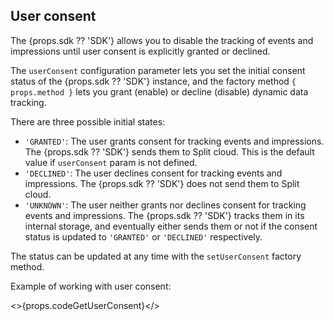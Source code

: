## User consent

The {props.sdk ?? 'SDK'} allows you to disable the tracking of events and impressions until user consent is explicitly granted or declined.

The `userConsent` configuration parameter lets you set the initial consent status of the {props.sdk ?? 'SDK'} instance, and the factory method <code>{ props.method }</code> lets you grant (enable) or decline (disable) dynamic data tracking.

There are three possible initial states:
 * `'GRANTED'`: The user grants consent for tracking events and impressions. The {props.sdk ?? 'SDK'} sends them to Split cloud. This is the default value if `userConsent` param is not defined.
 * `'DECLINED'`: The user declines consent for tracking events and impressions. The {props.sdk ?? 'SDK'} does not send them to Split cloud.
 * `'UNKNOWN'`: The user neither grants nor declines consent for tracking events and impressions. The {props.sdk ?? 'SDK'} tracks them in its internal storage, and eventually either sends them or not if the consent status is updated to `'GRANTED'` or `'DECLINED'` respectively.

The status can be updated at any time with the `setUserConsent` factory method.

Example of working with user consent:

<>{props.codeGetUserConsent}</>